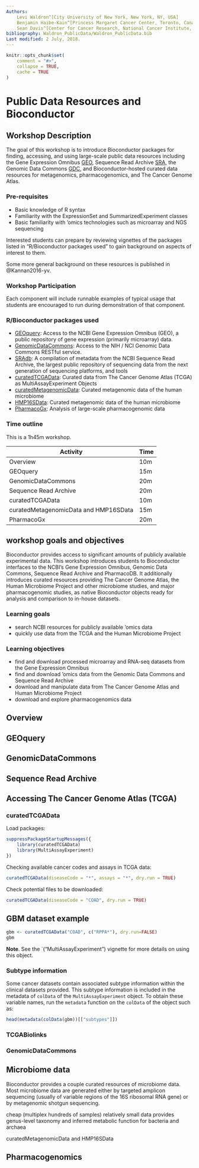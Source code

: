 ```yaml
---
Authors:
    Levi Waldron^[City University of New York, New York, NY, USA]
    Benjamin Haibe-Kain^[Princess Margaret Cancer Center, Toronto, Canada]
    Sean Davis^[Center for Cancer Research, National Cancer Institute, National Institutes of Health, Bethesda, MD, USA]
bibliography: Waldron_PublicData/Waldron_PublicData.bib
Last modified: 2 July, 2018.
---
```


```r
knitr::opts_chunk$set(
    comment = "#>",
    collapse = TRUE,
    cache = TRUE
)
```

# Public Data Resources and Bioconductor

## Workshop Description 

The goal of this workshop is to introduce Bioconductor packages for finding,
accessing, and using large-scale public data resources including the 
Gene Expression Omnibus [GEO](https://www.ncbi.nlm.nih.gov/geo), Sequence
Read Archive [SRA](https://www.ncbi.nlm.nih.gov/sra), the Genomic Data
Commons [GDC](https://portal.gdc.cancer.gov/), and Bioconductor-hosted 
curated data resources for metagenomics, pharmacogenomics, and The Cancer 
Genome Atlas.

### Pre-requisites

* Basic knowledge of R syntax
* Familiarity with the ExpressionSet and SummarizedExperiment classes
* Basic familiarity with 'omics technologies such as microarray and NGS sequencing

Interested students can prepare by reviewing vignettes of the packages listed in "R/Bioconductor packages used" to gain background on aspects of interest to them.

Some more general background on these resources is published in @Kannan2016-yv.

### Workshop Participation 

Each component will include runnable examples of typical usage that students are encouraged to run during demonstration of that component.

### R/Bioconductor packages used

* [GEOquery](http://bioconductor.org/packages/GEOquery/): Access to the NCBI Gene Expression Omnibus (GEO), a public repository of gene expression (primarily microarray) data.
* [GenomicDataCommons](http://bioconductor.org/packages/GenomicDataCommons/): Access to the NIH / NCI Genomic Data Commons RESTful service.
* [SRAdb](http://bioconductor.org/packages/SRAdb/): A compilation of metadata from the NCBI Sequence Read Archive, the largest public repository of sequencing data from the next generation of sequencing platforms, and tools
* [curatedTCGAData](http://bioconductor.org/packages/curatedTCGAData/): Curated data from The Cancer Genome Atlas (TCGA) as MultiAssayExperiment Objects
* [curatedMetagenomicData](http://bioconductor.org/packages/curatedMetagenomicData/): Curated metagenomic data of the human microbiome
* [HMP16SData](http://bioconductor.org/packages/HMP16SData/): Curated metagenomic data of the human microbiome
* [PharmacoGx](https://bioconductor.org/packages/PharmacoGx/): Analysis of large-scale pharmacogenomic data


### Time outline

This is a 1h45m workshop.

| Activity                            | Time    |
|-------------------------------------|---------|
| Overview | 10m |
| GEOquery | 15m |
| GenomicDataCommons | 20m |
| Sequence Read Archive | 20m |
| curatedTCGAData   | 10m |
| curatedMetagenomicData and HMP16SData | 15m |
| PharmacoGx | 20m |

## workshop goals and objectives

Bioconductor provides access to significant amounts of publicly available 
experimental  data. This workshop introduces students to Bioconductor
interfaces to the NCBI's Gene Expression Omnibus, Genomic Data Commons,
Sequence Read Archive and PharmacoDB. It additionally introduces curated resources 
providing The Cancer Genome Atlas, the Human Microbiome Project and other 
microbiome studies, and major pharmacogenomic studies, as native Bioconductor
objects ready for analysis and comparison to in-house datasets.

### Learning goals

* search NCBI resources for publicly available 'omics data
* quickly use data from the TCGA and the Human Microbiome Project

### Learning objectives

* find and download processed microarray and RNA-seq datasets from the Gene Expression Omnibus
* find and download 'omics data from the Genomic Data Commons and Sequence Read Archive
* download and manipulate data from The Cancer Genome Atlas and Human Microbiome Project
* download and explore pharmacogenomics data

## Overview

## GEOquery

## GenomicDataCommons

## Sequence Read Archive

## Accessing The Cancer Genome Atlas (TCGA)

### curatedTCGAData

Load packages:

```r
suppressPackageStartupMessages({
    library(curatedTCGAData)
    library(MultiAssayExperiment)
})
```

Checking available cancer codes and assays in TCGA data:

```r
curatedTCGAData(diseaseCode = "*", assays = "*", dry.run = TRUE)
```

Check potential files to be downloaded:

```r
curatedTCGAData(diseaseCode = "COAD", dry.run = TRUE)
```

## GBM dataset example

```r
gbm <- curatedTCGAData("COAD", c("RPPA*"), dry.run=FALSE)
gbm
```

**Note**. See the `\BiocPkg("MultiAssayExperiment") vignette for more details on using this object.

### Subtype information

Some cancer datasets contain associated subtype information within the
clinical datasets provided. This subtype information is included in the
metadata of `colData` of the `MultiAssayExperiment` object. To obtain these
variable names, run the `metadata` function on the `colData` of the object
such as:

```r
head(metadata(colData(gbm))[["subtypes"]])
```



### TCGABiolinks
### GenomicDataCommons

## Microbiome data

Bioconductor provides a couple curated resources of microbiome data. 
Most microbiome data are generated either by targeted amplicon sequencing (usually of variable regions of the 16S ribosomal RNA gene) or by metagenomic shotgun sequencing. 

cheap (multiplex hundreds of samples)
relatively small data
provides genus-level taxonomy and inferred metabolic function for bacteria and archaea


curatedMetagenomicData and HMP16SData

## Pharmacogenomics

